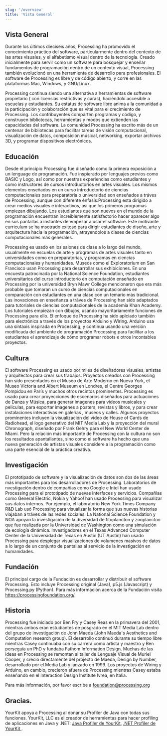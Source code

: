 ```yaml
---
slug: '/overview'
title: 'Vista General'
---
```


## Vista General

Durante los últimos dieciseis años, Processing ha promovido el conocimiento práctico del software, particularmente dentro del contexto de las artes visuales, y el alfabetismo visual dentro de la tecnología. Creado inicialmente para servir como un software para bosquejar y enseñar fundamentos de programación dentro de un contexto visual, Processing también evolucionó en una herramienta de desarrollo para profesionales. El software de Processing es libre y de código abierto, y corre en las plataformas Mac, Windows, y GNU/Linux.

Processing continua siendo una alternativa a herramientas de software propietario ( con licensias restrictivas y caras), haciéndolo accesible a escuelas y estudiantes. Su estatus de software libre anima a la comunidad a la participación y colaboración que es vital para el crecimiento de Processing. Los contribuyentes comparten programas y código, y construyen bibliotecas, herramientas y modos que extienden las capacidades del software. La comunidad Processing ha escrito más de un centenar de bibliotecas para facilitar tareas de visión computacional, visualización de datos, composición músical, networking, exportar archivos 3D, y programar dispositivos electrónicos.

## Educación

Desde el principio Processing fue diseñado como la primera exposición a un lenguage de programación. Fue inspierado por lenguajes previos como BASIC y Logo, así como por nuestras experiencias como estudiantes y como instructores de cursos introductorios en artes visuales. Los mismos elementos enseñados en un curso introductorio de ciencias computacionales para preparatoria o universidad son enseñados a tráves de Processing, aunque con diferente énfasis.Processing esta dirigido a crear medios visuales e interactivos, así que los primeros programas empiezan dibujando. Los estudiantes que son nuevos en el mundo de la programación encuentran increíblemente satisfactorio hacer aparecer algo en sus pantallas a instantes de empezar a usar el software. Este motivante curriculum se ha msotrado exitoso para dirigir estudiantes de diseño, arte y arquitectura hacia la programación, atrayendolos a clases de ciencias computacionales más generales.

Processing es usado en los salones de clase a lo largo del mundo, usualmente en escuelas de arte y programas de artes visuales tanto en universidades como en preparatorias, y programas en ciencias computacionales y humanidades. Museos como el Exploratorium en San Francisco usan Processing para desarrollar sus exhibiciones. En una encuesta patrocinada por la National Science Foundation, estudiantes universitarios del curso introductorio en computación enseñado en Processing por la universidad Bryn Mawr College mencionaron que era más probable que tomaran un curso de ciencias computacionales en comparación con estudiantes en una clase con un temario más tradicional.
Las inovaciones en enseñanza a tráves de Processing han sido adaptados para tutoriales de ciencias computacionales de la academia Khan Academy. Los tutoriales empiezan con dibujos, usando mayoritariamente funciones de Processing para ello. El enfoque de Processing ha sido aplciado también para electrónics a través de los proyectos Arduino y Wiring. Arduino usa una síntaxis inspirada en Processing, y continua usando una versión modificada del ambiente de programación Processing para facilitar a los estudiantes el aprendizaje de cómo programar robots e otros incontables proyectos.


## Cultura

El software Processing es usado por miles de diseñadores visuales, artistas y arquitectos para crear sus trabajos. Proyectos creados con Processing han sido presentados en el Museo de Arte Moderno en Nueva York, el Museo Victoria and Albert Museum en Londres, el Centre Georges Pompidou en París y muchos otros recintos prominentes. Processing es usado para crear proyecciones de escenarios diseñados para actuaciones de Danza y Música, para generar imagenes para videos musicales y peliculas, para exportar imagenes a posters, revistas y libros, y para crear instalaciones interactivas en galerías , museos y calles. Algunos proyectos prominentes incluyen la visualización del video de House of Cards de Radiohead, el logo generativo del MIT Media Lab y la proyección del mural Chronograph, diseñado por Frank Gehry para el New World Center de Miami. Pero la relación más importante de Processing con la cultura no son los resultados apantallantes, sino como el software ha hecho que una nueva generación de artistas visuales considere a la programación como una parte esencial de la práctica creativa.


## Investigación
El prototipado de software y la visualización de datos son dos de las áreas más importantes para los desarrolladores de Processing. Laboratorios de nvestigación dentro de compañias como Google e Intel han usado Processing para el prototipado de nuevas interfaces y servicios. Compañias como General Electric, Nokia y Yahoo! han usado Processing para visualizar sus datos internos. Por ejemplo, el laboratorio New York Times Company R&D Lab usó Processing para visualizar la forma que sus nuevas historias viajaban a tráves de las redes sociales. La National Science Foundation y NOA apoyan la investigación de la diversidad de fitoplancton y zooplancton que fue realizada por la Universidad de Washington como una simulación de ecología dinámica. Investigadores en el Texas Advanced Computer Center de la Universidad de Texas en Austin (UT Austin) han usado Processing para desplegar visualizaciones de volumenes masivos de datos a lo largo de un conjunto de pantallas al servicio de la investigación en humanidades.


## Fundación
El principal cargo de la Fundación es desarrollar y distribuir el software Processing. Esto incluye Processing original (Java), p5.js (Javascript) y Processing.py (Python). Para más información acerca de la Fundación visita https://processingfoundation.org/.

## Historia
Processing fue iniciado por Ben Fry y Casey Reas en la primavera del 2001, mientras ambos eran estudiantes de posgrado en el MIT Media Lab dentro del grupo de investigación de John Maeda (John Maeda's Aesthetics and Computation research group). El desarrollo continuó durante su tiempo libre mientras Casey continuaba con su carrera como artista y maestro y Ben perseguía un PhD y fundaba  Fathom Information Design. Muchas de las ideas en Processing se remontan al taller de Lenguaje Visual de Muriel Cooper, y creció directamente del projecto de Maeda, Design by Number, desarrollado por el Media Lab y lanzado en 1999. Los proyectos de Wiring y Arduino, en cambio, crecieron afuera de Processing mientras Casey estaba enseñando en el Interaction Design Institute Ivrea, en Italia.

 Para más información, por favor escribe a foundation@processing.org

## Gracias.
YourKit apoya a Processing al donar su Profiler de Java con todas sus funciones. YourKit, LLC es el creador de herramientas para hacer profiling de aplicaciones en Java y .NET: [ Java Profiler de YourKit](https://www.yourkit.com/java/profiler/index.jsp), [.NET Profiler de YourKit ](https://www.yourkit.com/.net/profiler/index.jsp).
